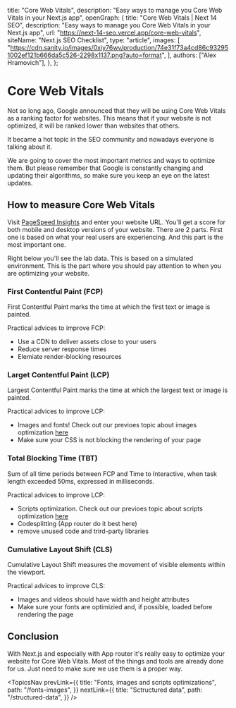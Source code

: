 
  title: "Core Web Vitals",
  description: "Easy ways to manage you Core Web Vitals in your Next.js app",
  openGraph: {
    title: "Core Web Vitals | Next 14 SEO",
    description: "Easy ways to manage you Core Web Vitals in your Next.js app",
    url: "https://next-14-seo.vercel.app/core-web-vitals",
    siteName: "Next.js SEO Checklist",
    type: "article",
    images: [
      "https://cdn.sanity.io/images/0xiy76wv/production/74e31f73a4cd86c932951002ef121b666da5c526-2298x1137.png?auto=format",
    ],
    authors: ["Alex Hramovich"],
  },
};

# Core Web Vitals

Not so long ago, Google announced that they will be using Core Web Vitals as a ranking factor for websites.
This means that if your website is not optimized, it will be ranked lower than websites that others.

It became a hot topic in the SEO community and nowadays everyone is talking about it.

We are going to cover the most important metrics and ways to optimize them.
But please remember that Google is constantly changing and updating their algorithms, so make sure you keep an eye on the latest updates.

## How to measure Core Web Vitals

Visit <a href="https://pagespeed.web.dev/" target="_blank">PageSpeed Insights</a> and enter your website URL.
You'll get a score for both mobile and desktop versions of your website. There are 2 parts. First one is based on what your real users are experiencing.
And this part is the most important one.

<TopicsImages id="real-users-data" />

Right below you'll see the lab data. This is based on a simulated environment.
This is the part where you should pay attention to when you are optimizing your website.

<TopicsImages id="lab-data" />

### First Contentful Paint (FCP)

First Contentful Paint marks the time at which the first text or image is painted.

Practical advices to improve FCP:

- Use a CDN to deliver assets close to your users
- Reduce server response times
- Elemiate render-blocking resources

### Larget Contentful Paint (LCP)

Largest Contentful Paint marks the time at which the largest text or image is painted.

Practical advices to improve LCP:

- Images and fonts! Check out our previoes topic about images optimization <a href="/fonts-images">here</a>
- Make sure your CSS is not blocking the rendering of your page

### Total Blocking Time (TBT)

Sum of all time periods between FCP and Time to Interactive, when task length exceeded 50ms, expressed in milliseconds.

Practical advices to improve LCP:

- Scripts optimization. Check out our previoes topic about scripts optimization <a href="/fonts-images">here</a>
- Codesplitting (App router do it best here)
- remove unused code and trird-party libraries

### Cumulative Layout Shift (CLS)

Cumulative Layout Shift measures the movement of visible elements within the viewport.

Practical advices to improve CLS:

- Images and videos should have width and height attributes
- Make sure your fonts are optimizied and, if possible, loaded before rendering the page

## Conclusion

With Next.js and especially with App router it's really easy to optimize your website for Core Web Vitals.
Most of the things and tools are already done for us. Just need to make sure we use them is a proper way.

<TopicsNav
  prevLink={{
    title: "Fonts, images and scripts optimizations",
    path: "/fonts-images",
  }}
  nextLink={{
    title: "Sctructured data",
    path: "/structured-data",
  }}
/>
